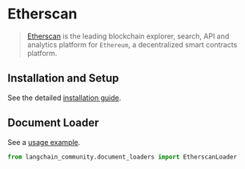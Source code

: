 # Etherscan

>[Etherscan](https://docs.etherscan.io/) is the leading blockchain explorer,
> search, API and analytics platform for `Ethereum`, a decentralized smart contracts platform.


## Installation and Setup

See the detailed [installation guide](/docs/integrations/document_loaders/etherscan).


## Document Loader

See a [usage example](/docs/integrations/document_loaders/etherscan).

```python
from langchain_community.document_loaders import EtherscanLoader
```

